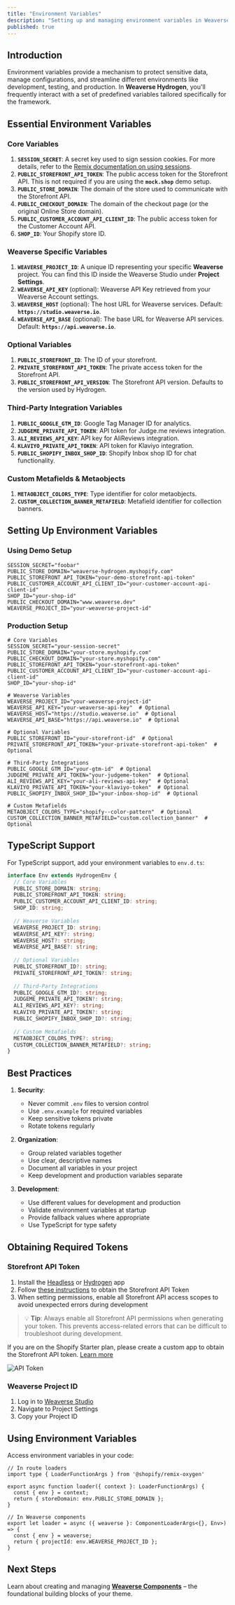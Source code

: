 ```yaml
---
title: "Environment Variables"
description: "Setting up and managing environment variables in Weaverse Hydrogen theme."
published: true
---
```


## Introduction

Environment variables provide a mechanism to protect sensitive data, manage configurations, and streamline different environments like development, testing, and production. In **Weaverse Hydrogen**, you'll frequently interact with a set of predefined variables tailored specifically for the framework.

## Essential Environment Variables

### Core Variables
1. **`SESSION_SECRET`**: A secret key used to sign session cookies. For more details, refer to the [Remix documentation on using sessions](https://remix.run/docs/en/v1/api/remix#use-session).
2. **`PUBLIC_STOREFRONT_API_TOKEN`**: The public access token for the Storefront API. This is not required if you are using the **`mock.shop`** demo setup.
3. **`PUBLIC_STORE_DOMAIN`**: The domain of the store used to communicate with the Storefront API.
4. **`PUBLIC_CHECKOUT_DOMAIN`**: The domain of the checkout page (or the original Online Store domain).
5. **`PUBLIC_CUSTOMER_ACCOUNT_API_CLIENT_ID`**: The public access token for the Customer Account API.
6. **`SHOP_ID`**: Your Shopify store ID.

### Weaverse Specific Variables
1. **`WEAVERSE_PROJECT_ID`**: A unique ID representing your specific **Weaverse** project. You can find this ID inside the Weaverse Studio under **Project Settings**.
2. **`WEAVERSE_API_KEY`** (optional): Weaverse API Key retrieved from your Weaverse Account settings.
3. **`WEAVERSE_HOST`** (optional): The host URL for Weaverse services. Default: **`https://studio.weaverse.io`**.
4. **`WEAVERSE_API_BASE`** (optional): The base URL for Weaverse API services. Default: **`https://api.weaverse.io`**.

### Optional Variables
1. **`PUBLIC_STOREFRONT_ID`**: The ID of your storefront.
2. **`PRIVATE_STOREFRONT_API_TOKEN`**: The private access token for the Storefront API.
3. **`PUBLIC_STOREFRONT_API_VERSION`**: The Storefront API version. Defaults to the version used by Hydrogen.

### Third-Party Integration Variables
1. **`PUBLIC_GOOGLE_GTM_ID`**: Google Tag Manager ID for analytics.
2. **`JUDGEME_PRIVATE_API_TOKEN`**: API token for Judge.me reviews integration.
3. **`ALI_REVIEWS_API_KEY`**: API key for AliReviews integration.
4. **`KLAVIYO_PRIVATE_API_TOKEN`**: API token for Klaviyo integration.
5. **`PUBLIC_SHOPIFY_INBOX_SHOP_ID`**: Shopify Inbox shop ID for chat functionality.

### Custom Metafields & Metaobjects
1. **`METAOBJECT_COLORS_TYPE`**: Type identifier for color metaobjects.
2. **`CUSTOM_COLLECTION_BANNER_METAFIELD`**: Metafield identifier for collection banners.

## Setting Up Environment Variables

### Using Demo Setup

```plaintext
SESSION_SECRET="foobar"
PUBLIC_STORE_DOMAIN="weaverse-hydrogen.myshopify.com"
PUBLIC_STOREFRONT_API_TOKEN="your-demo-storefront-api-token"
PUBLIC_CUSTOMER_ACCOUNT_API_CLIENT_ID="your-customer-account-api-client-id"
SHOP_ID="your-shop-id"
PUBLIC_CHECKOUT_DOMAIN="www.weaverse.dev"
WEAVERSE_PROJECT_ID="your-weaverse-project-id"
```

### Production Setup

```plaintext
# Core Variables
SESSION_SECRET="your-session-secret"
PUBLIC_STORE_DOMAIN="your-store.myshopify.com"
PUBLIC_CHECKOUT_DOMAIN="your-store.myshopify.com"
PUBLIC_STOREFRONT_API_TOKEN="your-storefront-api-token"
PUBLIC_CUSTOMER_ACCOUNT_API_CLIENT_ID="your-customer-account-api-client-id"
SHOP_ID="your-shop-id"

# Weaverse Variables
WEAVERSE_PROJECT_ID="your-weaverse-project-id"
WEAVERSE_API_KEY="your-weaverse-api-key"  # Optional
WEAVERSE_HOST="https://studio.weaverse.io"  # Optional
WEAVERSE_API_BASE="https://api.weaverse.io"  # Optional

# Optional Variables
PUBLIC_STOREFRONT_ID="your-storefront-id"  # Optional
PRIVATE_STOREFRONT_API_TOKEN="your-private-storefront-api-token"  # Optional

# Third-Party Integrations
PUBLIC_GOOGLE_GTM_ID="your-gtm-id"  # Optional
JUDGEME_PRIVATE_API_TOKEN="your-judgeme-token"  # Optional
ALI_REVIEWS_API_KEY="your-ali-reviews-api-key"  # Optional
KLAVIYO_PRIVATE_API_TOKEN="your-klaviyo-token"  # Optional
PUBLIC_SHOPIFY_INBOX_SHOP_ID="your-inbox-shop-id"  # Optional

# Custom Metafields
METAOBJECT_COLORS_TYPE="shopify--color-pattern"  # Optional
CUSTOM_COLLECTION_BANNER_METAFIELD="custom.collection_banner"  # Optional
```

## TypeScript Support

For TypeScript support, add your environment variables to `env.d.ts`:

```typescript
interface Env extends HydrogenEnv {
  // Core Variables
  PUBLIC_STORE_DOMAIN: string;
  PUBLIC_STOREFRONT_API_TOKEN: string;
  PUBLIC_CUSTOMER_ACCOUNT_API_CLIENT_ID: string;
  SHOP_ID: string;
  
  // Weaverse Variables
  WEAVERSE_PROJECT_ID: string;
  WEAVERSE_API_KEY?: string;
  WEAVERSE_HOST?: string;
  WEAVERSE_API_BASE?: string;
  
  // Optional Variables
  PUBLIC_STOREFRONT_ID?: string;
  PRIVATE_STOREFRONT_API_TOKEN?: string;
  
  // Third-Party Integrations
  PUBLIC_GOOGLE_GTM_ID?: string;
  JUDGEME_PRIVATE_API_TOKEN?: string;
  ALI_REVIEWS_API_KEY?: string;
  KLAVIYO_PRIVATE_API_TOKEN?: string;
  PUBLIC_SHOPIFY_INBOX_SHOP_ID?: string;
  
  // Custom Metafields
  METAOBJECT_COLORS_TYPE?: string;
  CUSTOM_COLLECTION_BANNER_METAFIELD?: string;
}
```

## Best Practices

1. **Security**:
   - Never commit `.env` files to version control
   - Use `.env.example` for required variables
   - Keep sensitive tokens private
   - Rotate tokens regularly

2. **Organization**:
   - Group related variables together
   - Use clear, descriptive names
   - Document all variables in your project
   - Keep development and production variables separate

3. **Development**:
   - Use different values for development and production
   - Validate environment variables at startup
   - Provide fallback values where appropriate
   - Use TypeScript for type safety

## Obtaining Required Tokens

### Storefront API Token
1. Install the [Headless](https://apps.shopify.com/headless) or [Hydrogen](https://apps.shopify.com/hydrogen) app
2. Follow [these instructions](https://shopify.dev/docs/custom-storefronts/building-with-the-storefront-api/manage-headless-channels) to obtain the Storefront API Token
3. When setting permissions, enable all Storefront API access scopes to avoid unexpected errors during development

> 💡 **Tip**: Always enable all Storefront API permissions when generating your token. This prevents access-related errors that can be difficult to troubleshoot during development.

<doc-warning>If you are on the Shopify Starter plan, please create a custom app to obtain the Storefront API token. [Learn more](https://help.shopify.com/en/manual/apps/app-types/custom-apps)</doc-warning>

![API Token](https://cdn.shopify.com/s/files/1/0838/0052/3057/files/API-Token.webp?v=1743408636)

### Weaverse Project ID
1. Log in to [Weaverse Studio](https://studio.weaverse.io)
2. Navigate to Project Settings
3. Copy your Project ID

## Using Environment Variables

Access environment variables in your code:

```tsx
// In route loaders
import type { LoaderFunctionArgs } from '@shopify/remix-oxygen'

export async function loader({ context }: LoaderFunctionArgs) {
  const { env } = context;
  return { storeDomain: env.PUBLIC_STORE_DOMAIN };
}

// In Weaverse components
export let loader = async ({ weaverse }: ComponentLoaderArgs<{}, Env>) => {
  const { env } = weaverse;
  return { projectId: env.WEAVERSE_PROJECT_ID };
}
```

## Next Steps

Learn about creating and managing **[Weaverse Components](/docs/development-guide/weaverse-component)** – the foundational building blocks of your theme.
